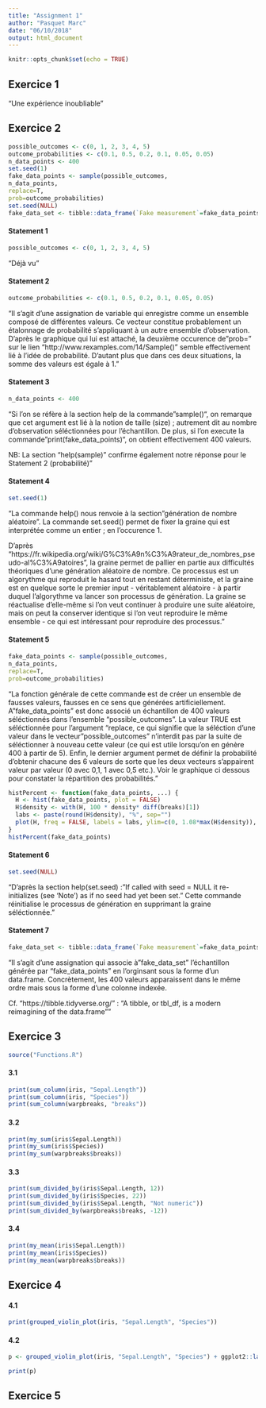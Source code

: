 ```yaml
---
title: "Assignment 1"
author: "Pasquet Marc"
date: "06/10/2018"
output: html_document
---
```


```r
knitr::opts_chunk$set(echo = TRUE)
```

## Exercice 1

"Une expérience inoubliable"

## Exercice 2

```r
possible_outcomes <- c(0, 1, 2, 3, 4, 5)
outcome_probabilities <- c(0.1, 0.5, 0.2, 0.1, 0.05, 0.05)
n_data_points <- 400
set.seed(1)
fake_data_points <- sample(possible_outcomes,
n_data_points,
replace=T,
prob=outcome_probabilities)
set.seed(NULL)
fake_data_set <- tibble::data_frame(`Fake measurement`=fake_data_points)

```

#### Statement 1

```r
possible_outcomes <- c(0, 1, 2, 3, 4, 5)
```

"Déjà vu"

#### Statement 2

```r
outcome_probabilities <- c(0.1, 0.5, 0.2, 0.1, 0.05, 0.05)
```

"Il s'agit d'une assignation de variable qui enregistre comme un ensemble composé de différentes valeurs. Ce vecteur constitue probablement un étalonnage de probabilité s'appliquant à un autre ensemble d'observation. D'après le graphique qui lui est attaché, la deuxième occurence de "prob=" sur le lien "http://www.rexamples.com/14/Sample()" semble effectivement lié à l'idée de probabilité. D'autant plus que dans ces deux situations, la somme des valeurs est égale à 1."

#### Statement 3

```r
n_data_points <- 400
```

"Si l'on se réfère à la section help de la commande "sample()", on remarque que cet argument est lié à la notion de taille (size) ; autrement dit au nombre d'observation séléctionnées pour l'échantillon. De plus, si l'on execute la commande "print(fake_data_points)", on obtient effectivement 400 valeurs. 

NB: La section "help(sample)" confirme également notre réponse pour le Statement 2 (probabilité)"

#### Statement 4

```r
set.seed(1)
```

"La commande help() nous renvoie à la section "génération de nombre aléatoire". La commande set.seed() permet de fixer la graine qui est interprétée comme un entier ; en l'occurence 1.

D'après "https://fr.wikipedia.org/wiki/G%C3%A9n%C3%A9rateur_de_nombres_pseudo-al%C3%A9atoires", la graine permet de pallier en partie aux difficultés théoriques d'une génération aléatoire de nombre. Ce processus est un algorythme qui reproduit le hasard tout en restant déterministe, et la graine est en quelque sorte le premier input - véritablement aléatoire - à partir duquel l'algorythme va lancer son processus de génération. La graine se réactualise d'elle-même si l'on veut continuer à produire une suite aléatoire, mais on peut la conserver identique si l'on veut reproduire le même ensemble - ce qui est intéressant pour reproduire des processus."

#### Statement 5

```r
fake_data_points <- sample(possible_outcomes,
n_data_points,
replace=T,
prob=outcome_probabilities)

```

"La fonction générale de cette commande est de créer un ensemble de fausses valeurs, fausses en ce sens que générées artificiellement. A "fake_data_points" est donc associé un échantillon de 400 valeurs séléctionnés dans l'ensemble "possible_outcomes". La valeur TRUE est séléctionnée pour l'argument "replace, ce qui signifie que la séléction d'une valeur dans le vecteur "possible_outcomes" n'interdit pas par la suite de séléctionner à nouveau cette valeur (ce qui est utile lorsqu'on en génère 400 à partir de 5). Enfin, le dernier argument permet de définir la probabilité d'obtenir chacune des 6 valeurs de sorte que les deux vecteurs s'appairent valeur par valeur (0 avec 0,1, 1 avec 0,5 etc.). Voir le graphique ci dessous pour constater la répartition des probabilités."

```r
histPercent <- function(fake_data_points, ...) {
  H <- hist(fake_data_points, plot = FALSE)
  H$density <- with(H, 100 * density* diff(breaks)[1])
  labs <- paste(round(H$density), "%", sep="")
  plot(H, freq = FALSE, labels = labs, ylim=c(0, 1.08*max(H$density)),...)
}
histPercent(fake_data_points)
```

#### Statement 6

```r
set.seed(NULL)
```

"D'après la section help(set.seed) : "If called with seed = NULL it re-initializes (see ‘Note’) as if no seed had yet been set." Cette commande réinitialise le processus de génération en supprimant la graine séléctionnée."

#### Statement 7

```r
fake_data_set <- tibble::data_frame(`Fake measurement`=fake_data_points)
```

"Il s'agit d'une assignation qui associe à "fake_data_set" l'échantillon générée par "fake_data_points" en l'orginsant sous la forme d'un data.frame. Concrètement, les 400 valeurs apparaissent dans le même ordre mais sous la forme d'une colonne indexée. 

Cf. "https://tibble.tidyverse.org/" : "A tibble, or tbl_df, is a modern reimagining of the data.frame""

## Exercice 3

```r
source("Functions.R")
```


#### 3.1

```r
print(sum_column(iris, "Sepal.Length"))
print(sum_column(iris, "Species"))
print(sum_column(warpbreaks, "breaks"))

```

#### 3.2

```r
print(my_sum(iris$Sepal.Length))
print(my_sum(iris$Species))
print(my_sum(warpbreaks$breaks))
```

#### 3.3

```r
print(sum_divided_by(iris$Sepal.Length, 12))
print(sum_divided_by(iris$Species, 22))
print(sum_divided_by(iris$Sepal.Length, "Not numeric"))
print(sum_divided_by(warpbreaks$breaks, -12))

```

#### 3.4

```r
print(my_mean(iris$Sepal.Length))
print(my_mean(iris$Species))
print(my_mean(warpbreaks$breaks))
```

## Exercice 4

#### 4.1

```r
print(grouped_violin_plot(iris, "Sepal.Length", "Species"))
```

#### 4.2

```r
p <- grouped_violin_plot(iris, "Sepal.Length", "Species") + ggplot2::labs(title="Iris data") + ggplot2::scale_fill_manual(values=c("indianred3", "coral", "tan"))

print(p)
```

## Exercice 5 

